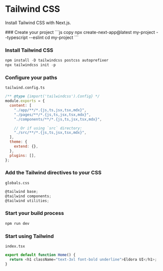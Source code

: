 
# Tailwind CSS
Install Tailwind CSS with Next.js.



<Steps>
### Create your project
```js copy
npx create-next-app@latest my-project --typescript --eslint
cd my-project
```
 

 
### Install Tailwind CSS

```js copy 
npm install -D tailwindcss postcss autoprefixer
npx tailwindcss init -p 
```

### Configure your paths
`tailwind.config.ts`

```js copy {3-10} filename="ltailwind.config.ts" 
/** @type {import('tailwindcss').Config} */
module.exports = {
  content: [
    "./app/**/*.{js,ts,jsx,tsx,mdx}",
    "./pages/**/*.{js,ts,jsx,tsx,mdx}",
    "./components/**/*.{js,ts,jsx,tsx,mdx}",

    // Or if using `src` directory:
    "./src/**/*.{js,ts,jsx,tsx,mdx}",
  ],
  theme: {
    extend: {},
  },
  plugins: [],
};

```

### Add the Tailwind directives to your CSS
`globals.css`

```js copy
@tailwind base;
@tailwind components;
@tailwind utilities;
```

### Start your build process
```js copy
npm run dev
```

### Start using Tailwind
`index.tsx`

```js copy {2}
export default function Home() {
  return <h1 className="text-3xl font-bold underline">Eldora UI</h1>;
}
```


</Steps>
